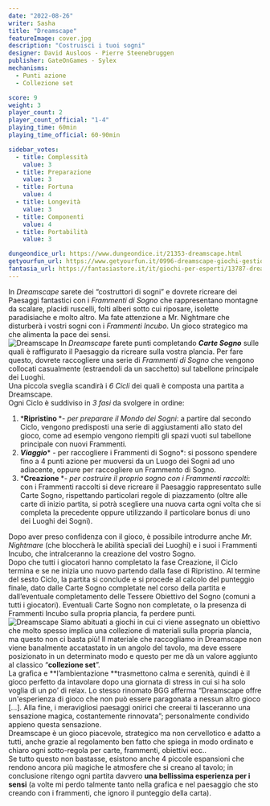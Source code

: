 ```yaml
---
date: "2022-08-26"
writer: Sasha
title: "Dreamscape"
featureImage: cover.jpg
description: "Costruisci i tuoi sogni"
designer: David Ausloos - Pierre Steenebruggen
publisher: GateOnGames - Sylex
mechanisms:
  - Punti azione
  - Collezione set

score: 9
weight: 3
player_count: 2
player_count_official: "1-4"
playing_time: 60min
playing_time_official: 60-90min

sidebar_votes:
  - title: Complessità
    value: 3
  - title: Preparazione
    value: 3
  - title: Fortuna
    value: 4
  - title: Longevità
    value: 3
  - title: Componenti
    value: 4
  - title: Portabilità
    value: 3

dungeondice_url: https://www.dungeondice.it/21353-dreamscape.html
getyourfun_url: https://www.getyourfun.it/0996-dreamscape-giochi-gestionali.html?fast_search=fs
fantasia_url: https://fantasiastore.it/it/giochi-per-esperti/13787-dreamscape.html
---
```


<Setting>
  In <em>Dreamscape </em>sarete dei “costruttori di sogni” e dovrete ricreare dei Paesaggi fantastici con i <em>Frammenti di Sogno</em> che rappresentano montagne da scalare, placidi ruscelli, folti alberi sotto cui riposare, isolette paradisiache e molto altro. Ma fate attenzione a Mr. Nightmare che disturberà i vostri sogni con i <em>Frammenti Incubo</em>. Un gioco strategico ma che alimenta la pace dei sensi.<br />
</Setting>

<img src="./game1.jpg" alt="Dreamscape" />

<Rules>
 In <em>Dreamscape</em> farete punti completando <strong><em>Carte Sogno</em></strong> sulle quali è raffigurato il Paesaggio da ricreare sulla vostra plancia. Per fare questo, dovrete raccogliere una serie di <em>Frammenti di Sogno</em> che vengono collocati casualmente (estraendoli da un sacchetto) sul tabellone principale dei Luoghi.<br />
Una piccola sveglia scandirà i <em>6 Cicli</em> dei quali è composta una partita a Dreamscape.<br />
Ogni Ciclo è suddiviso in <em>3 fasi </em>da svolgere in ordine:<br />
<ol>
<li>*<strong>Ripristino </strong>*<em>- per preparare il Mondo dei Sogni</em>: a partire dal secondo Ciclo, vengono predisposti una serie di aggiustamenti allo stato del gioco, come ad esempio vengono riempiti gli spazi vuoti sul tabellone principale con nuovi Frammenti.</li>
<li><strong><em>Viaggio</em></strong>* - per raccogliere i Frammenti di Sogno*: si possono spendere fino a 4 punti azione per muoversi da un Luogo dei Sogni ad uno adiacente, oppure per raccogliere un Frammento di Sogno.</li>
<li>*<strong>Creazione </strong>*<em>- per costruire il proprio sogno con i Frammenti raccolti</em>: con i Frammenti raccolti si deve ricreare il Paesaggio rappresentato sulle Carte Sogno, rispettando particolari regole di piazzamento (oltre alle carte di inizio partita, si potrà scegliere una nuova carta ogni volta che si completa la precedente oppure utilizzando il particolare bonus di uno dei Luoghi dei Sogni).</li>
</ol>
Dopo aver preso confidenza con il gioco, è possibile introdurre anche <em>Mr. Nightmare</em> (che bloccherà le abilità speciali dei Luoghi) e i suoi i Frammenti Incubo, che intralceranno la creazione del vostro Sogno.<br />
Dopo che tutti i giocatori hanno completato la fase Creazione, il Ciclo termina e se ne inizia uno nuovo partendo dalla fase di Ripristino. Al termine del sesto Ciclo, la partita si conclude e si procede al calcolo del punteggio finale, dato dalle Carte Sogno completate nel corso della partita e dall’eventuale completamento delle Tessere Obiettivo del Sogno (comuni a tutti i giocatori). Eventuali Carte Sogno non completate, o la presenza di Frammenti Incubo sulla propria plancia, fa perdere punti.<br />
</Rules>

<img src="./game2.jpg" alt="Dreamscape" />

<Feedback>
  Siamo abituati a giochi in cui ci viene assegnato un obiettivo che molto spesso implica una collezione di materiali sulla propria plancia, ma questo non ci basta più! Il materiale che raccogliamo in Dreamscape non viene banalmente accatastato in un angolo del tavolo, ma deve essere posizionato in un determinato modo e questo per me dà un valore aggiunto al classico “<strong>collezione set</strong>”.<br />
La grafica e **l’ambientazione **trasmettono calma e serenità, quindi è il gioco perfetto da intavolare dopo una giornata di stress in cui si ha solo voglia di un po’ di relax. Lo stesso rinomato BGG afferma “Dreamscape offre un'esperienza di gioco che non può essere paragonata a nessun altro gioco […]. Alla fine, i meravigliosi paesaggi onirici che creerai ti lasceranno una sensazione magica, costantemente rinnovata”; personalmente condivido appieno questa sensazione.<br />
Dreamscape è un gioco piacevole, strategico ma non cervellotico e adatto a tutti, anche grazie al regolamento ben fatto che spiega in modo ordinato e chiaro ogni sotto-regola per carte, frammenti, obiettivi ecc..<br />
Se tutto questo non bastasse, esistono anche 4 piccole espansioni che rendono ancora più magiche le atmosfere che si creano al tavolo; in conclusione ritengo ogni partita davvero <strong>una bellissima esperienza per i sensi</strong> (a volte mi perdo talmente tanto nella grafica e nel paesaggio che sto creando con i frammenti, che ignoro il punteggio della carta).<br />
</Feedback>
